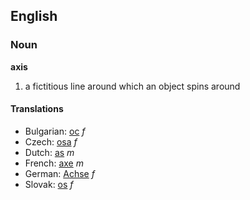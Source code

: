 ==English==

===Noun===
'''axis'''

# a fictitious line around which an object spins around

====Translations====

*Bulgarian: [[ос]] ''f''
*Czech: [[osa]] ''f''
*Dutch: [[as]] ''m''
*French: [[axe]] ''m''
*German: [[Achse]] ''f''
*Slovak: [[os]] ''f''